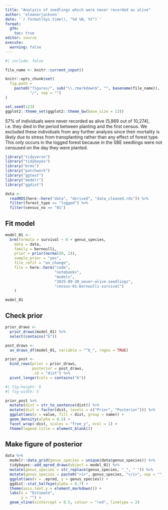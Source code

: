 ```yaml
---
title: "Analysis of seedlings which were never recorded as alive"
author: 'eleanorjackson'
date: '`r format(Sys.time(), "%d %B, %Y")`' 
format: 
  gfm:
    toc: true
editor: source
execute:
  warning: false
---
```


```r
#| include: false

file_name <- knitr::current_input()

knitr::opts_chunk$set(
  fig.path =
    paste0("figures/", sub("\\.rmarkdown$", "", basename(file_name)), 
           "/", sep = "")
)

set.seed(123)
ggplot2::theme_set(ggplot2::theme_bw(base_size = 13))
```

57% of individuals were never recorded as alive (5,869 out of 10,274), 
i.e. they died in the period between planting and the first census.
We excluded these individuals from any further analysis since their mortality 
is likely due to stress from transplanting rather than any effect of forest type.
This only occurs in the logged forest because in the SBE seedlings were not 
censused on the day they were planted.

```r
library("tidyverse")
library("tidybayes")
library("brms")
library("patchwork")
library("ggtext")
library("modelr")
library("ggdist")
```

```r
data <-
  readRDS(here::here("data", "derived", "data_cleaned.rds")) %>% 
  filter(forest_type == "logged") %>% 
  filter(census_no == "01")
```

## Fit model

```r
model_01 <- 
  brm(formula = survival ~ 0 + genus_species,
    data = data,
    family = bernoulli,
    prior = prior(normal(0, 2)),
    sample_prior = "yes",
    file_refit = "on_change",
    file = here::here("code",
                      "notebooks",
                      "models",
                      "2025-09-30_never-alive-seedlings",
                      "census-01-bernoulli-survival")
    )
```

```r
model_01
```

## Check prior

```r
prior_draws <- 
  prior_draws(model_01) %>% 
  select(contains("b"))

post_draws <- 
  as_draws_df(model_01, variable = "^b_", regex = TRUE)

prior_post <- 
  bind_rows(prior = prior_draws, 
            posterior = post_draws,
            .id = "dist") %>% 
  pivot_longer(cols = contains("b")) 
```

```r
#| fig-height: 6
#| fig-width: 5

prior_post %>% 
  mutate(dist = str_to_sentence(dist)) %>%
  mutate(dist = factor(dist, levels = c("Prior", "Posterior"))) %>%
  ggplot(aes(x = value, fill = dist, group = name)) +
  geom_density(alpha = 0.5) +
  facet_wrap(~dist, scales = "free_y", ncol = 1) +
  theme(legend.title = element_blank())
```

## Make figure of posterior

```r
data %>% 
  modelr::data_grid(genus_species = unique(data$genus_species)) %>%
  tidybayes::add_epred_draws(object = model_01) %>% 
  mutate(genus_species = str_replace(genus_species, "_", " ")) %>%
  mutate(genus_species = paste0("<i>", genus_species, "</i>", sep = "")) %>%
  ggplot(aes(x = .epred, y = genus_species)) +
  ggdist::stat_halfeye(alpha = 0.7) +
  theme(axis.text.y = element_markdown()) +
  labs(x = "Estimate",
       y = "") +
  geom_vline(xintercept = 0.5, colour = "red", linetype = 2)
```

